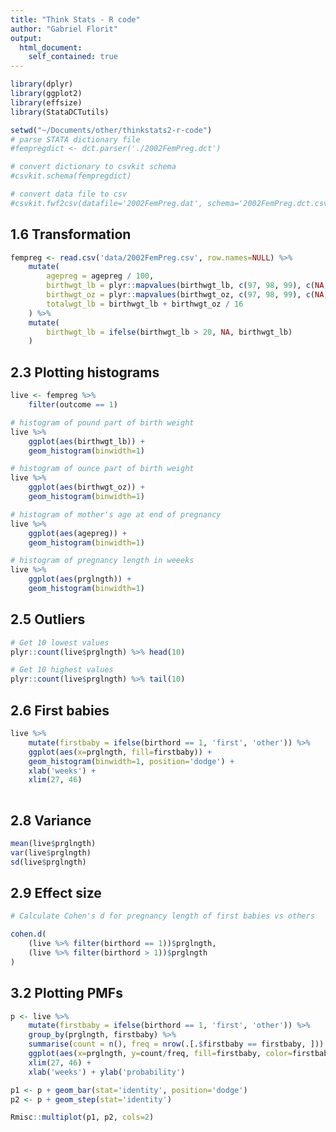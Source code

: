 ```yaml
---
title: "Think Stats - R code"
author: "Gabriel Florit"
output:
  html_document:
    self_contained: true
---
```


```r
library(dplyr)
library(ggplot2)
library(effsize)
library(StataDCTutils)
```

```r
setwd("~/Documents/other/thinkstats2-r-code")
# parse STATA dictionary file
#fempregdict <- dct.parser('./2002FemPreg.dct')

# convert dictionary to csvkit schema
#csvkit.schema(fempregdict)

# convert data file to csv
#csvkit.fwf2csv(datafile='2002FemPreg.dat', schema='2002FemPreg.dct.csv', output='2002FemPreg.csv')

```

## 1.6 Transformation
```r

fempreg <- read.csv('data/2002FemPreg.csv', row.names=NULL) %>%
	mutate(
		agepreg = agepreg / 100,
		birthwgt_lb = plyr::mapvalues(birthwgt_lb, c(97, 98, 99), c(NA, NA, NA)),
		birthwgt_oz = plyr::mapvalues(birthwgt_oz, c(97, 98, 99), c(NA, NA, NA)),
		totalwgt_lb = birthwgt_lb + birthwgt_oz / 16
	) %>%
	mutate(
		birthwgt_lb = ifelse(birthwgt_lb > 20, NA, birthwgt_lb)
	)

```

## 2.3 Plotting histograms
```r

live <- fempreg %>%
	filter(outcome == 1)

# histogram of pound part of birth weight
live %>%
	ggplot(aes(birthwgt_lb)) +
	geom_histogram(binwidth=1)

# histogram of ounce part of birth weight
live %>%
	ggplot(aes(birthwgt_oz)) +
	geom_histogram(binwidth=1)

# histogram of mother's age at end of pregnancy
live %>%
	ggplot(aes(agepreg)) +
	geom_histogram(binwidth=1)

# histogram of pregnancy length in weeeks
live %>%
	ggplot(aes(prglngth)) +
	geom_histogram(binwidth=1)

```

## 2.5 Outliers
```r

# Get 10 lowest values
plyr::count(live$prglngth) %>% head(10)

# Get 10 highest values
plyr::count(live$prglngth) %>% tail(10)

```

## 2.6 First babies
```r

live %>%
	mutate(firstbaby = ifelse(birthord == 1, 'first', 'other')) %>%
	ggplot(aes(x=prglngth, fill=firstbaby)) +
	geom_histogram(binwidth=1, position='dodge') +
	xlab('weeks') +
	xlim(27, 46)
	
```

## 2.8 Variance
```r

mean(live$prglngth)
var(live$prglngth)
sd(live$prglngth)

```

## 2.9 Effect size
```r

# Calculate Cohen's d for pregnancy length of first babies vs others

cohen.d(
	(live %>% filter(birthord == 1))$prglngth,
	(live %>% filter(birthord > 1))$prglngth
)

```

## 3.2 Plotting PMFs
```r

p <- live %>%
	mutate(firstbaby = ifelse(birthord == 1, 'first', 'other')) %>%
	group_by(prglngth, firstbaby) %>%
	summarise(count = n(), freq = nrow(.[.$firstbaby == firstbaby, ])) %>%
	ggplot(aes(x=prglngth, y=count/freq, fill=firstbaby, color=firstbaby)) +
	xlim(27, 46) +
	xlab('weeks') + ylab('probability')

p1 <- p + geom_bar(stat='identity', position='dodge')
p2 <- p + geom_step(stat='identity')

Rmisc::multiplot(p1, p2, cols=2)
	
```
































